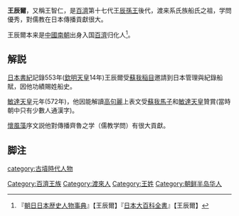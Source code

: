 {{expand|time=2013-12-06T11:02:52+00:00}}
{{unreferenced|time=2013-12-06T11:02:52+00:00}}
'''王辰爾'''，又稱王智仁，是[[百濟|百濟]]第十七代王[[辰孫王|辰孫王]]後代，渡来系氏族船氏之祖，学問優秀，對儒教在日本傳播貢獻很大。

王辰爾本来是[[中國|中國]][[南北朝|南朝]]出身入国[[百濟|百濟]]归化人<ref>『[[朝日日本歴史人物事典|朝日日本歴史人物事典]]』【王辰爾】『[[日本大百科全書|日本大百科全書]]』【王辰爾】</ref>。

==解説==
[[日本書紀|日本書紀]]記錄553年([[欽明天皇|欽明天皇]]14年)王辰爾受[[蘇我稲目|蘇我稲目]]邀請到日本管理與紀錄船賦，因他功績賜姓船史。

[[敏達天皇|敏達天皇]]元年(572年)，他因能解讀[[高句麗|高句麗]]上表文受[[蘇我馬子|蘇我馬子]]和[[敏達天皇|敏達天皇]]贊賞(當時朝中只有少數人通漢字)。

[[懷風藻|懷風藻]]序文説他對傳播齊魯之学（儒教学問）有很大貢獻。

== 脚注 ==
<div class="references-small">
<references/>
</div>

[[category:古墳時代人物|category:古墳時代人物]]
[[Category:百濟王族|Category:百濟王族]]
[[Category:渡來人|Category:渡來人]]
[[Category:王姓|Category:王姓]]
[[Category:朝鲜半岛华人|Category:朝鲜半岛华人]]